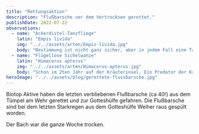 ```yaml
---
title: "Rettungsaktion"
description: "Flußbarsche vor dem Vertrocknen gerettet."
publishDate: 2022-07-22
observations:
  - name: "Ackerdistel-Tanzfliege"
    latin: "Empis livida"
    img: "../../assets/arten/Empis-livida.jpg"
    body: "Bestimmung ist nicht ganz sicher, aber in jedem Fall eine Tanzfliege."
  - name: "Flügellose Sichelwanze"
    latin: "Himacerus apterus"
    img: "../../assets/arten/Himacerus-apterus.jpg"
    body: "Schon im 2ten Jahr auf der Kräuterinsel. Ein Predator der Krautschicht."
heroImage: "../../assets/blog/gerettete-flussbarsche.jpg"
---
```



Biotop Aktive haben die letzten verbliebenen Flußbarsche (ca 40!) aus dem Tümpel am Wehr gerettet
und zur Gotteshülfe gefahren.
Die Flußbarsche sind bei dem letzten Starkregen aus dem Gotteshülfe Weiher raus gespült worden.

Der Bach war die ganze Woche trocken.
